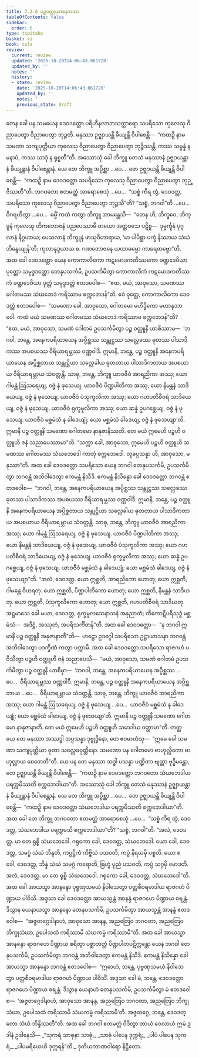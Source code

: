 ```yaml
---
title: 7.2.6 ပဉ္စဝတ္ထုယာစနကထာ
tableOfContents: false
sidebar:
  order: 6
type: tipitaka
basket: vi
book: cula
review:
  current: review
  updated: '2025-10-20T14:06:43.061728'
  updated_by: ''
  notes: ''
  history:
  - state: review
    date: '2025-10-20T14:06:43.061728'
    updated_by: ''
    notes: ''
    previous_state: draft
---
```



<DynamicBreadcrumb />


<ReviewStatus review={frontmatter.review} showDetails={true} />

<HypothesisAnnotation frontmatter={frontmatter} />

<Division number="343" book="cula" e="ch" v="4" p="358">

<Paragraph number="1558" book="cula">
တေန ခေါ ပန သမယေန ဒေဝဒတ္တော ပရိဟီနလာဘသက္ကာရော သပရိသော ကုလေသု ဝိညာပေတွာ ဝိညာပေတွာ ဘုဉ္ဇတိ. မနုဿာ ဥဇ္ဈာယန္တိ ခိယျန္တိ ဝိပါစေန္တိ—  “ကထဉှိ နာမ သမဏာ သကျပုတ္တိယာ ကုလေသု ဝိညာပေတွာ ဝိညာပေတွာ ဘုဉ္ဇိဿန္တိ. ကဿ သမ္ပန္နံ န မနာပံ, ကဿ သာဒုံ န ရုစ္စတီ”တိ. အဿောသုံ ခေါ ဘိက္ခူ တေသံ မနုဿာနံ ဥဇ္ဈာယန္တာနံ ခိယျန္တာနံ ဝိပါစေန္တာနံ. ယေ တေ ဘိက္ခူ အပ္ပိစ္ဆာ …ပေ…  တေ ဥဇ္ဈာယန္တိ ခိယျန္တိ ဝိပါစေန္တိ—  “ကထဉှိ နာမ ဒေဝဒတ္တော သပရိသော ကုလေသု ဝိညာပေတွာ ဝိညာပေတွာ ဘုဉ္ဇိဿတီ”တိ. ဘဂဝတော ဧတမတ္ထံ အာရောစေသုံ …ပေ…  “သစ္စံ ကိရ တွံ, ဒေဝဒတ္တ, သပရိသော ကုလေသု ဝိညာပေတွာ ဝိညာပေတွာ ဘုဉ္ဇသီ”တိ? “သစ္စံ, ဘဂဝါ”တိ …ပေ…  ဝိဂရဟိတွာ …ပေ…  ဓမ္မိံ ကထံ ကတွာ ဘိက္ခူ အာမန္တေသိ—  “တေန ဟိ, ဘိက္ခဝေ, ဘိက္ခူနံ ကုလေသု တိကဘောဇနံ ပညပေဿာမိ တယော အတ္ထဝသေ ပဋိစ္စ—  ဒုမ္မင်္ကူနံ ပုဂ္ဂလာနံ နိဂ္ဂဟာယ; ပေသလာနံ ဘိက္ခူနံ ဖာသုဝိဟာရာယ, ‘မာ ပါပိစ္ဆာ ပက္ခံ နိဿာယ သံဃံ ဘိန္ဒေယျုန်’တိ; ကုလာနုဒ္ဒယာယ စ. ဂဏဘောဇနေ ယထာဓမ္မော ကာရေတဗ္ဗော”တိ.
</Paragraph>

<Paragraph number="1559" book="cula">
အထ ခေါ ဒေဝဒတ္တော ယေန ကောကာလိကော ကဋမောဒကတိဿကော ခဏ္ဍဒေဝိယာ ပုတ္တော သမုဒ္ဒဒတ္တော တေနုပသင်္ကမိ, ဥပသင်္ကမိတွာ ကောကာလိကံ ကဋမောဒကတိဿကံ ခဏ္ဍဒေဝိယာ ပုတ္တံ သမုဒ္ဒဒတ္တံ ဧတဒဝေါစ—  “ဧထ, မယံ, အာဝုသော, သမဏဿ ဂေါတမဿ သံဃဘေဒံ ကရိဿာမ စက္ကဘေဒန်”တိ. ဧဝံ ဝုတ္တေ, ကောကာလိကော ဒေဝဒတ္တံ ဧတဒဝေါစ—  “သမဏော ခေါ, အာဝုသော, ဂေါတမော မဟိဒ္ဓိကော မဟာနုဘာဝေါ. ကထံ မယံ သမဏဿ ဂေါတမဿ သံဃဘေဒံ ကရိဿာမ စက္ကဘေဒန်”တိ? “ဧထ, မယံ, အာဝုသော, သမဏံ ဂေါတမံ ဥပသင်္ကမိတွာ ပဉ္စ ဝတ္ထူနိ ယာစိဿာမ—  ‘ဘဂဝါ, ဘန္တေ, အနေကပရိယာယေန အပ္ပိစ္ဆဿ သန္တုဋ္ဌဿ သလ္လေခဿ ဓုတဿ ပါသာဒိကဿ အပစယဿ ဝီရိယာရမ္ဘဿ ဝဏ္ဏဝါဒီ. ဣမာနိ, ဘန္တေ, ပဉ္စ ဝတ္ထူနိ အနေကပရိယာယေန အပ္ပိစ္ဆတာယ သန္တုဋ္ဌိယာ သလ္လေခါယ ဓုတတာယ ပါသာဒိကတာယ အပစယာယ ဝီရိယာရမ္ဘာယ သံဝတ္တန္တိ. သာဓု, ဘန္တေ, ဘိက္ခူ ယာဝဇီဝံ အာရညိကာ အဿု; ယော ဂါမန္တံ ဩသရေယျ, ဝဇ္ဇံ နံ ဖုသေယျ. ယာဝဇီဝံ ပိဏ္ဍပါတိကာ အဿု; ယော နိမန္တနံ သာဒိယေယျ, ဝဇ္ဇံ နံ ဖုသေယျ. ယာဝဇီဝံ ပံသုကူလိကာ အဿု; ယော ဂဟပတိစီဝရံ သာဒိယေယျ, ဝဇ္ဇံ နံ ဖုသေယျ. ယာဝဇီဝံ ရုက္ခမူလိကာ အဿု; ယော ဆန္နံ ဥပဂစ္ဆေယျ, ဝဇ္ဇံ နံ ဖုသေယျ. ယာဝဇီဝံ မစ္ဆမံသံ န ခါဒေယျုံ; ယော မစ္ဆမံသံ ခါဒေယျ, ဝဇ္ဇံ နံ ဖုသေယျာ’တိ. ဣမာနိ ပဉ္စ ဝတ္ထူနိ သမဏော ဂေါတမော နာနုဇာနိဿတိ. တေ မယံ ဣမေဟိ ပဉ္စဟိ ဝတ္ထူဟိ ဇနံ သညာပေဿာမာ”တိ. “သက္ကာ ခေါ, အာဝုသော, ဣမေဟိ ပဉ္စဟိ ဝတ္ထူဟိ သမဏဿ ဂေါတမဿ သံဃဘေဒေါ ကာတုံ စက္ကဘေဒေါ. လူခပ္ပသန္နာ ဟိ, အာဝုသော, မနုဿာ”တိ.
</Paragraph>

<Paragraph number="1560" book="cula">
အထ ခေါ ဒေဝဒတ္တော သပရိသော ယေန ဘဂဝါ တေနုပသင်္ကမိ, ဥပသင်္ကမိတွာ ဘဂဝန္တံ အဘိဝါဒေတွာ ဧကမန္တံ နိသီဒိ. ဧကမန္တံ နိသိန္နော ခေါ ဒေဝဒတ္တော ဘဂဝန္တံ ဧတဒဝေါစ—  “ဘဂဝါ, ဘန္တေ, အနေကပရိယာယေန အပ္ပိစ္ဆဿ သန္တုဋ္ဌဿ သလ္လေခဿ ဓုတဿ ပါသာဒိကဿ အပစယဿ ဝီရိယာရမ္ဘဿ ဝဏ္ဏဝါဒီ. ဣမာနိ, ဘန္တေ, ပဉ္စ ဝတ္ထူနိ အနေကပရိယာယေန အပ္ပိစ္ဆတာယ သန္တုဋ္ဌိယာ သလ္လေခါယ ဓုတတာယ ပါသာဒိကတာယ အပစယာယ ဝီရိယာရမ္ဘာယ သံဝတ္တန္တိ. သာဓု, ဘန္တေ, ဘိက္ခူ ယာဝဇီဝံ အာရညိကာ အဿု; ယော ဂါမန္တံ ဩသရေယျ, ဝဇ္ဇံ နံ ဖုသေယျ. ယာဝဇီဝံ ပိဏ္ဍပါတိကာ အဿု; ယော နိမန္တနံ သာဒိယေယျ, ဝဇ္ဇံ နံ ဖုသေယျ. ယာဝဇီဝံ ပံသုကူလိကာ အဿု; ယော ဂဟပတိစီဝရံ သာဒိယေယျ, ဝဇ္ဇံ နံ ဖုသေယျ. ယာဝဇီဝံ ရုက္ခမူလိကာ အဿု; ယော ဆန္နံ ဥပဂစ္ဆေယျ, ဝဇ္ဇံ နံ ဖုသေယျ. ယာဝဇီဝံ မစ္ဆမံသံ န ခါဒေယျုံ; ယော မစ္ဆမံသံ ခါဒေယျ, ဝဇ္ဇံ နံ ဖုသေယျာ”တိ. “အလံ, ဒေဝဒတ္တ. ယော ဣစ္ဆတိ, အာရညိကော ဟောတု; ယော ဣစ္ဆတိ, ဂါမန္တေ ဝိဟရတု. ယော ဣစ္ဆတိ, ပိဏ္ဍပါတိကော ဟောတု; ယော ဣစ္ဆတိ, နိမန္တနံ သာဒိယတု. ယော ဣစ္ဆတိ, ပံသုကူလိကော ဟောတု; ယော ဣစ္ဆတိ, ဂဟပတိစီဝရံ သာဒိယတု. အဋ္ဌမာသေ ခေါ မယာ, ဒေဝဒတ္တ, ရုက္ခမူလသေနာသနံ အနုညာတံ; တိကောဋိပရိသုဒ္ဓံ မစ္ဆမံသံ—  အဒိဋ္ဌံ, အဿုတံ, အပရိသင်္ကိတန်”တိ. အထ ခေါ ဒေဝဒတ္တော—  “န ဘဂဝါ ဣမာနိ ပဉ္စ ဝတ္ထူနိ အနုဇာနာတီ”တိ—  ဟဋ္ဌော ဥဒဂ္ဂေါ သပရိသော ဥဋ္ဌာယာသနာ ဘဂဝန္တံ အဘိဝါဒေတွာ ပဒက္ခိဏံ ကတွာ ပက္ကာမိ.
</Paragraph>

<Paragraph number="1561" book="cula">
အထ ခေါ ဒေဝဒတ္တော သပရိသော ရာဇဂဟံ ပဝိသိတွာ ပဉ္စဟိ ဝတ္ထူဟိ ဇနံ သညာပေသိ—  “မယံ, အာဝုသော, သမဏံ ဂေါတမံ ဥပသင်္ကမိတွာ ပဉ္စ ဝတ္ထူနိ ယာစိမှာ—  ‘ဘဂဝါ, ဘန္တေ, အနေကပရိယာယေန အပ္ပိစ္ဆဿ …ပေ…  ဝီရိယာရမ္ဘဿ ဝဏ္ဏဝါဒီ. ဣမာနိ, ဘန္တေ, ပဉ္စ ဝတ္ထူနိ အနေကပရိယာယေန အပ္ပိစ္ဆတာယ …ပေ…  ဝီရိယာရမ္ဘာယ သံဝတ္တန္တိ. သာဓု, ဘန္တေ, ဘိက္ခူ ယာဝဇီဝံ အာရညိကာ အဿု; ယော ဂါမန္တံ ဩသရေယျ, ဝဇ္ဇံ နံ ဖုသေယျ …ပေ…  ယာဝဇီဝံ မစ္ဆမံသံ န ခါဒေယျုံ; ယော မစ္ဆမံသံ ခါဒေယျ, ဝဇ္ဇံ နံ ဖုသေယျာ’တိ. ဣမာနိ ပဉ္စ ဝတ္ထူနိ သမဏော ဂေါတမော နာနုဇာနာတိ. တေ မယံ ဣမေဟိ ပဉ္စဟိ ဝတ္ထူဟိ သမာဒါယ ဝတ္တာမာ”တိ.
</Paragraph>

<Paragraph number="1562" book="cula">
တတ္ထ ယေ တေ မနုဿာ အဿဒ္ဓါ အပ္ပသန္နာ ဒုဗ္ဗုဒ္ဓိနော, တေ ဧဝမာဟံသု—  “ဣမေ ခေါ သမဏာ သကျပုတ္တိယာ ဓုတာ သလ္လေခဝုတ္တိနော. သမဏော ပန ဂေါတမော ဗာဟုလ္လိကော ဗာဟုလ္လာယ စေတေတီ”တိ. ယေ ပန တေ မနုဿာ သဒ္ဓါ ပသန္နာ ပဏ္ဍိတာ ဗျတ္တာ ဗုဒ္ဓိမန္တော, တေ ဥဇ္ဈာယန္တိ ခိယျန္တိ ဝိပါစေန္တိ—  “ကထဉှိ နာမ ဒေဝဒတ္တော ဘဂဝတော သံဃဘေဒါယ ပရက္ကမိဿတိ စက္ကဘေဒါယာ”တိ.
</Paragraph>

<Paragraph number="1563" book="cula">
အဿောသုံ ခေါ ဘိက္ခူ တေသံ မနုဿာနံ ဥဇ္ဈာယန္တာနံ ခိယျန္တာနံ ဝိပါစေန္တာနံ. ယေ တေ ဘိက္ခူ အပ္ပိစ္ဆာ …ပေ…  တေ ဥဇ္ဈာယန္တိ ခိယျန္တိ ဝိပါစေန္တိ—  “ကထဉှိ နာမ ဒေဝဒတ္တော သံဃဘေဒါယ ပရက္ကမိဿတိ စက္ကဘေဒါယာ”တိ.
</Paragraph>

<Paragraph number="1564" book="cula">
အထ ခေါ တေ ဘိက္ခူ ဘဂဝတော ဧတမတ္ထံ အာရောစေသုံ …ပေ…  “သစ္စံ ကိရ တွံ, ဒေဝဒတ္တ, သံဃဘေဒါယ ပရက္ကမသိ စက္ကဘေဒါယာ”တိ? “သစ္စံ, ဘဂဝါ”တိ. “အလံ, ဒေဝဒတ္တ. မာ တေ ရုစ္စိ သံဃဘေဒေါ. ဂရုကော ခေါ, ဒေဝဒတ္တ, သံဃဘေဒေါ. ယော ခေါ, ဒေဝဒတ္တ, သမဂ္ဂံ သံဃံ ဘိန္ဒတိ, ကပ္ပဋ္ဌိကံ ကိဗ္ဗိသံ ပသဝတိ, ကပ္ပံ နိရယမှိ ပစ္စတိ. ယော စ ခေါ, ဒေဝဒတ္တ, ဘိန္နံ သံဃံ သမဂ္ဂံ ကရောတိ, ဗြဟ္မံ ပုညံ ပသဝတိ, ကပ္ပံ သဂ္ဂမှိ မောဒတိ. အလံ, ဒေဝဒတ္တ. မာ တေ ရုစ္စိ သံဃဘေဒေါ. ဂရုကော ခေါ, ဒေဝဒတ္တ, သံဃဘေဒေါ”တိ.
</Paragraph>

<Paragraph number="1565" book="cula">
အထ ခေါ အာယသ္မာ အာနန္ဒော ပုဗ္ဗဏှသမယံ နိဝါသေတွာ ပတ္တစီဝရမာဒါယ ရာဇဂဟံ ပိဏ္ဍာယ ပါဝိသိ. အဒ္ဒသာ ခေါ ဒေဝဒတ္တော အာယသ္မန္တံ အာနန္ဒံ ရာဇဂဟေ ပိဏ္ဍာယ စရန္တံ. ဒိသွာန ယေနာယသ္မာ အာနန္ဒော တေနုပသင်္ကမိ, ဥပသင်္ကမိတွာ အာယသ္မန္တံ အာနန္ဒံ ဧတဒဝေါစ—  “အဇ္ဇတဂ္ဂေဒါနာဟံ, အာဝုသော အာနန္ဒ, အညတြေဝ ဘဂဝတာ, အညတြေဝ ဘိက္ခုသံဃာ, ဥပေါသထံ ကရိဿာမိ သံဃကမ္မံ ကရိဿာမီ”တိ.
</Paragraph>

<Paragraph number="1566" book="cula">
အထ ခေါ အာယသ္မာ အာနန္ဒော ရာဇဂဟေ ပိဏ္ဍာယ စရိတွာ ပစ္ဆာဘတ္တံ ပိဏ္ဍပါတပဋိက္ကန္တော ယေန ဘဂဝါ တေနုပသင်္ကမိ, ဥပသင်္ကမိတွာ ဘဂဝန္တံ အဘိဝါဒေတွာ ဧကမန္တံ နိသီဒိ. ဧကမန္တံ နိသိန္နော ခေါ အာယသ္မာ အာနန္ဒော ဘဂဝန္တံ ဧတဒဝေါစ—  “ဣဓာဟံ, ဘန္တေ, ပုဗ္ဗဏှသမယံ နိဝါသေတွာ ပတ္တစီဝရမာဒါယ ရာဇဂဟံ ပိဏ္ဍာယ ပါဝိသိံ. အဒ္ဒသာ ခေါ မံ, ဘန္တေ, ဒေဝဒတ္တော ရာဇဂဟေ ပိဏ္ဍာယ စရန္တံ. ဒိသွာန ယေနာဟံ တေနုပသင်္ကမိ, ဥပသင်္ကမိတွာ မံ ဧတဒဝေါစ—  ‘အဇ္ဇတဂ္ဂေဒါနာဟံ, အာဝုသော အာနန္ဒ, အညတြေဝ ဘဂဝတာ, အညတြေဝ ဘိက္ခုသံဃာ, ဥပေါသထံ ကရိဿာမိ သံဃကမ္မံ ကရိဿာမီ’တိ. အဇ္ဇတဂ္ဂေ, ဘန္တေ, ဒေဝဒတ္တော သံဃံ ဘိန္ဒိဿတီ”တိ. အထ ခေါ ဘဂဝါ ဧတမတ္ထံ ဝိဒိတွာ တာယံ ဝေလာယံ ဣမံ ဥဒါနံ ဥဒါနေသိ—
</Paragraph>

<Paragraph number="1567" type="verses" book="cula">
_“သုကရံ သာဓုနာ သာဓုံ,_  
_သာဓုံ ပါပေန ဒုက္ကရံ;_  
_ပါပံ ပါပေန သုကရံ,_  
_ပါပမရိယေဟိ ဒုက္ကရန်”တိ._  


</Paragraph>
</Division>

<Paragraph number="1568" type="center" book="cula">
ဒုတိယဘာဏဝါရော နိဋ္ဌိတော.
</Paragraph>